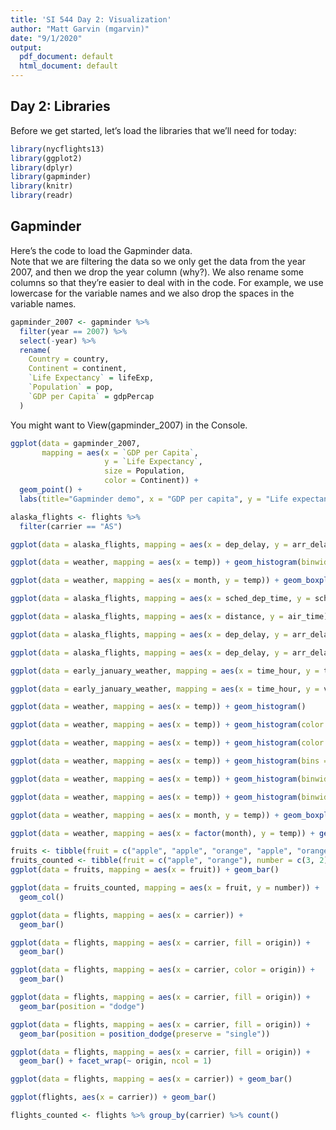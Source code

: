 ```yaml
---
title: 'SI 544 Day 2: Visualization'
author: "Matt Garvin (mgarvin)"
date: "9/1/2020"
output:
  pdf_document: default
  html_document: default
---
```


## Day 2: Libraries

Before we get started, let's load the libraries that we'll need for today:

```r

library(nycflights13)
library(ggplot2)
library(dplyr)
library(gapminder)
library(knitr)
library(readr)

```

## Gapminder

Here's the code to load the Gapminder data.  
Note that we are filtering the data so we only get the data from the year 2007, and then we drop the year column (why?).
We also rename some columns so that they're easier to deal 
with in the code. For example, we use lowercase for the variable names and we also drop the spaces in the variable names.


```r

gapminder_2007 <- gapminder %>% 
  filter(year == 2007) %>% 
  select(-year) %>% 
  rename(
    Country = country,
    Continent = continent,
    `Life Expectancy` = lifeExp,
    `Population` = pop,
    `GDP per Capita` = gdpPercap
  )
```

You might want to View(gapminder_2007) in the Console.

```r
ggplot(data = gapminder_2007, 
       mapping = aes(x = `GDP per Capita`, 
                     y = `Life Expectancy`, 
                     size = Population, 
                     color = Continent)) +
  geom_point() +
  labs(title="Gapminder demo", x = "GDP per capita", y = "Life expectancy")
```
```r
alaska_flights <- flights %>% 
  filter(carrier == "AS")
```


```r
ggplot(data = alaska_flights, mapping = aes(x = dep_delay, y = arr_delay)) + geom_point()
```
```r
ggplot(data = weather, mapping = aes(x = temp)) + geom_histogram(binwidth = 5, color = "white") + facet_wrap(~ month)
```
```r
ggplot(data = weather, mapping = aes(x = month, y = temp)) + geom_boxplot()
```

```r
ggplot(data = alaska_flights, mapping = aes(x = sched_dep_time, y = sched_arr_time)) + geom_point()
```

```r
ggplot(data = alaska_flights, mapping = aes(x = distance, y = air_time)) + geom_boxplot()
```

```r
ggplot(data = alaska_flights, mapping = aes(x = dep_delay, y = arr_delay)) + geom_point(alpha = 0.2)
```

```r
ggplot(data = alaska_flights, mapping = aes(x = dep_delay, y = arr_delay)) + geom_jitter(width = 30, height = 30)
```
``` r
ggplot(data = early_january_weather, mapping = aes(x = time_hour, y = temp)) + geom_line()
```

``` r
ggplot(data = early_january_weather, mapping = aes(x = time_hour, y = visib)) + geom_line()
```

``` r
ggplot(data = weather, mapping = aes(x = temp)) + geom_histogram()
```

``` r
ggplot(data = weather, mapping = aes(x = temp)) + geom_histogram(color = "white")
```

``` r
ggplot(data = weather, mapping = aes(x = temp)) + geom_histogram(color = "white", fill = "steelblue")
```

``` r
ggplot(data = weather, mapping = aes(x = temp)) + geom_histogram(bins = 40, color = "white")
```

``` r
ggplot(data = weather, mapping = aes(x = temp)) + geom_histogram(binwidth = 10, color = "white")
```
``` r
ggplot(data = weather, mapping = aes(x = temp)) + geom_histogram(binwidth = 5, color = "white") + facet_wrap(~ month, nrow = 4)
```

``` r
ggplot(data = weather, mapping = aes(x = month, y = temp)) + geom_boxplot()
```

``` r
ggplot(data = weather, mapping = aes(x = factor(month), y = temp)) + geom_boxplot()
```

``` r
fruits <- tibble(fruit = c("apple", "apple", "orange", "apple", "orange"))
fruits_counted <- tibble(fruit = c("apple", "orange"), number = c(3, 2))
ggplot(data = fruits, mapping = aes(x = fruit)) + geom_bar()
```

``` r
ggplot(data = fruits_counted, mapping = aes(x = fruit, y = number)) +
  geom_col()
```
``` r
ggplot(data = flights, mapping = aes(x = carrier)) +
  geom_bar()
```

``` r
ggplot(data = flights, mapping = aes(x = carrier, fill = origin)) +
  geom_bar()
```


``` r
ggplot(data = flights, mapping = aes(x = carrier, color = origin)) +
  geom_bar()
```

``` r
ggplot(data = flights, mapping = aes(x = carrier, fill = origin)) +
  geom_bar(position = "dodge")
```

``` r
ggplot(data = flights, mapping = aes(x = carrier, fill = origin)) +
  geom_bar(position = position_dodge(preserve = "single"))
```

``` r
ggplot(data = flights, mapping = aes(x = carrier, fill = origin)) +
  geom_bar() + facet_wrap(~ origin, ncol = 1)
```
``` r
ggplot(data = flights, mapping = aes(x = carrier)) + geom_bar()
```

``` r
ggplot(flights, aes(x = carrier)) + geom_bar()
```
``` r
flights_counted <- flights %>% group_by(carrier) %>% count()
```